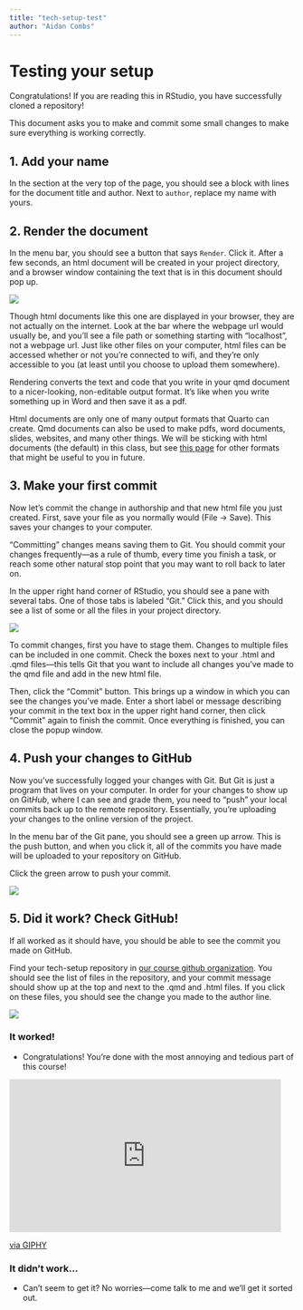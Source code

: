 ```yaml
---
title: "tech-setup-test"
author: "Aidan Combs"
---
```


# Testing your setup

Congratulations! If you are reading this in RStudio, you have successfully cloned a repository!

This document asks you to make and commit some small changes to make sure everything is working correctly.

## 1. Add your name

In the section at the very top of the page, you should see a block with lines for the document title and author. Next to `author`, replace my name with yours.

## 2. Render the document

In the menu bar, you should see a button that says `Render`. Click it. After a few seconds, an html document will be created in your project directory, and a browser window containing the text that is in this document should pop up.

![](images/render.png)

::: callout-note
Though html documents like this one are displayed in your browser, they are not actually on the internet. Look at the bar where the webpage url would usually be, and you'll see a file path or something starting with "localhost", not a webpage url. Just like other files on your computer, html files can be accessed whether or not you're connected to wifi, and they're only accessible to you (at least until you choose to upload them somewhere).
:::

::: callout-note
Rendering converts the text and code that you write in your qmd document to a nicer-looking, non-editable output format. It's like when you write something up in Word and then save it as a pdf.

Html documents are only one of many output formats that Quarto can create. Qmd documents can also be used to make pdfs, word documents, slides, websites, and many other things. We will be sticking with html documents (the default) in this class, but see [this page](https://quarto.org/docs/output-formats/all-formats.html) for other formats that might be useful to you in future.
:::

## 3. Make your first commit

Now let's commit the change in authorship and that new html file you just created. First, save your file as you normally would (File -\> Save). This saves your changes to your computer.

::: callout-note
"Committing" changes means saving them to Git. You should commit your changes frequently---as a rule of thumb, every time you finish a task, or reach some other natural stop point that you may want to roll back to later on.
:::

In the upper right hand corner of RStudio, you should see a pane with several tabs. One of those tabs is labeled "Git." Click this, and you should see a list of some or all the files in your project directory.

![](images/git_pane.png)

To commit changes, first you have to stage them. Changes to multiple files can be included in one commit. Check the boxes next to your .html and .qmd files---this tells Git that you want to include all changes you've made to the qmd file and add in the new html file.

Then, click the "Commit" button. This brings up a window in which you can see the changes you've made. Enter a short label or message describing your commit in the text box in the upper right hand corner, then click "Commit" again to finish the commit. Once everything is finished, you can close the popup window.

## 4. Push your changes to GitHub

Now you've successfully logged your changes with Git. But Git is just a program that lives on your computer. In order for your changes to show up on Git*Hub*, where I can see and grade them, you need to "push" your local commits back up to the remote repository. Essentially, you're uploading your changes to the online version of the project.

In the menu bar of the Git pane, you should see a green up arrow. This is the push button, and when you click it, all of the commits you have made will be uploaded to your repository on GitHub.

Click the green arrow to push your commit.

![](images/push.png)

## 5. Did it work? Check GitHub!

If all worked as it should have, you should be able to see the commit you made on GitHub.

Find your tech-setup repository in [our course github organization](https://github.com/soc333-sum23). You should see the list of files in the repository, and your commit message should show up at the top and next to the .qmd and .html files. If you click on these files, you should see the change you made to the author line.

![](images/successful_commit.png)

### It worked!

-   Congratulations! You're done with the most annoying and tedious part of this course!

```{=html}
<iframe src="https://giphy.com/embed/t3sZxY5zS5B0z5zMIz" width="480" height="270" frameBorder="0" class="giphy-embed" allowFullScreen></iframe><p><a href="https://giphy.com/gifs/nhl-sports-hockey-fan-t3sZxY5zS5B0z5zMIz">via GIPHY</a></p>
```
### It didn't work...

-   Can't seem to get it? No worries---come talk to me and we'll get it sorted out.

